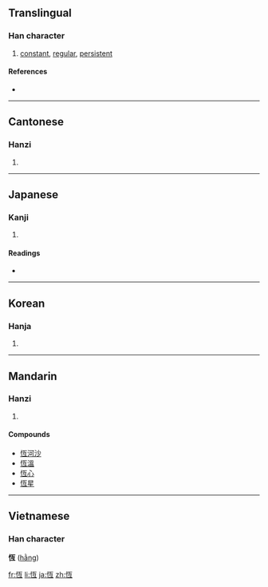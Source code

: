 {{also|恒}}
==Translingual==

===Han character===
{{Han char|rn=61|rad=心|as=06|sn=9|four=9101<sub>7</sub>|canj=心一月一 (PMBM)}}

# [[constant]], [[regular]], [[persistent]]

====References====
* {{Han ref|kx=0383.250|dkj=10528|dj=0714.010|hdz=42294.160|uh=6046|ud=24646|bh=ABED|bd=44013}}

----

==Cantonese==

===Hanzi===
{{yue-hanzi|jyut=|y=hang4|sim=恒}}

# {{defn|Cantonese|sort=心06}}

----

==Japanese==

===Kanji===
{{ja-kanji|grade=|rs=心06}}

# {{defn|Japanese|sort=心06}}

====Readings====
* {{ja-readings|on=[[こう]] (kō)|kun=[[つね]] (tsune)}}

----

==Korean==

===Hanja===
{{ko-hanja|hangeul=항|eumhun=|rv=hang|mr=hang|y=hang}}

# {{defn|Korean|sort=心06}}

----

==Mandarin==

===Hanzi===
{{cmn-hanzi|sim=恒|pin=[[héng]] ([[heng2]])|wg=heng<sup>2</sup>}}

# {{defn|Mandarin|sort=心06}}

====Compounds====
* [[恆河沙]]
* [[恆溫]]
* [[恆心]]
* [[恆星]]

----

==Vietnamese==
===Han character===
'''恆''' ([[hằng]])

[[fr:恆]]
[[li:恆]]
[[ja:恆]]
[[zh:恆]]